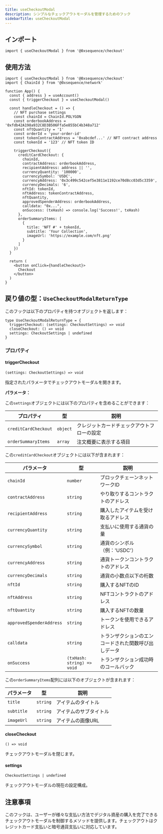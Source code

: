 ```yaml
---
title: useCheckoutModal
description: シンプルなチェックアウトモーダルを管理するためのフック
sidebarTitle: useCheckoutModal
---
```


## インポート

```tsx
import { useCheckoutModal } from '@0xsequence/checkout'
```

## 使用方法

```tsx
import { useCheckoutModal } from '@0xsequence/checkout'
import { ChainId } from '@0xsequence/network'

function App() {
  const { address } = useAccount()
  const { triggerCheckout } = useCheckoutModal()
  
  const handleCheckout = () => {
    // NFT purchase settings
    const chainId = ChainId.POLYGON
    const orderbookAddress = '0xfdb42A198a932C8D3B506Ffa5e855bC4b348a712'
    const nftQuantity = '1'
    const orderId = 'your-order-id'
    const tokenContractAddress = '0xabcdef...' // NFT contract address
    const tokenId = '123' // NFT token ID

    triggerCheckout({
      creditCardCheckout: {
        chainId,
        contractAddress: orderbookAddress,
        recipientAddress: address || '',
        currencyQuantity: '100000',
        currencySymbol: 'USDC',
        currencyAddress: '0x3c499c542cef5e3811e1192ce70d8cc03d5c3359',
        currencyDecimals: '6',
        nftId: tokenId,
        nftAddress: tokenContractAddress,
        nftQuantity,
        approvedSpenderAddress: orderbookAddress,
        calldata: "0x...",
        onSuccess: (txHash) => console.log('Success!', txHash)
      },
      orderSummaryItems: [
        {
          title: 'NFT #' + tokenId,
          subtitle: 'Your Collection',
          imageUrl: 'https://example.com/nft.png'
        }
      ]
    })
  }
  
  return (
    <button onClick={handleCheckout}>
      Checkout
    </button>
  )
}
```

## 戻り値の型：`UseCheckoutModalReturnType`

このフックは以下のプロパティを持つオブジェクトを返します：

```tsx
type UseCheckoutModalReturnType = {
  triggerCheckout: (settings: CheckoutSettings) => void
  closeCheckout: () => void
  settings: CheckoutSettings | undefined
}
```

### プロパティ

#### triggerCheckout

`(settings: CheckoutSettings) => void`

指定されたパラメータでチェックアウトモーダルを開きます。

**パラメータ：**

この`settings`オブジェクトには以下のプロパティを含めることができます：

| プロパティ                | 型        | 説明                    |
| -------------------- | -------- | --------------------- |
| `creditCardCheckout` | `object` | クレジットカードチェックアウトフローの設定 |
| `orderSummaryItems`  | `array`  | 注文概要に表示する項目           |

この`creditCardCheckout`オブジェクトには以下が含まれます：

| パラメータ                    | 型                          | 説明                         |
| ------------------------ | -------------------------- | -------------------------- |
| `chainId`                | `number`                   | ブロックチェーンネットワークID           |
| `contractAddress`        | `string`                   | やり取りするコントラクトのアドレス          |
| `recipientAddress`       | `string`                   | 購入したアイテムを受け取るアドレス          |
| `currencyQuantity`       | `string`                   | 支払いに使用する通貨の量               |
| `currencySymbol`         | `string`                   | 通貨のシンボル（例：'USDC'）          |
| `currencyAddress`        | `string`                   | 通貨トークンコントラクトのアドレス          |
| `currencyDecimals`       | `string`                   | 通貨の小数点以下の桁数                |
| `nftId`                  | `string`                   | 購入するNFTのID                 |
| `nftAddress`             | `string`                   | NFTコントラクトのアドレス             |
| `nftQuantity`            | `string`                   | 購入するNFTの数量                 |
| `approvedSpenderAddress` | `string`                   | トークンを使用できるアドレス             |
| `calldata`               | `string`                   | トランザクションのエンコードされた関数呼び出しデータ |
| `onSuccess`              | `(txHash: string) => void` | トランザクション成功時のコールバック         |

この`orderSummaryItems`配列には以下のオブジェクトが含まれます：

| パラメータ      | 型        | 説明          |
| ---------- | -------- | ----------- |
| `title`    | `string` | アイテムのタイトル   |
| `subtitle` | `string` | アイテムのサブタイトル |
| `imageUrl` | `string` | アイテムの画像URL  |

#### closeCheckout

`() => void`

チェックアウトモーダルを閉じます。

#### settings

`CheckoutSettings | undefined`

チェックアウトモーダルの現在の設定構成。

## 注意事項

このフックは、ユーザーが様々な支払い方法でデジタル資産の購入を完了できるチェックアウトモーダルを制御するメソッドを提供します。チェックアウトはクレジットカード支払いと暗号通貨支払いに対応しています。
